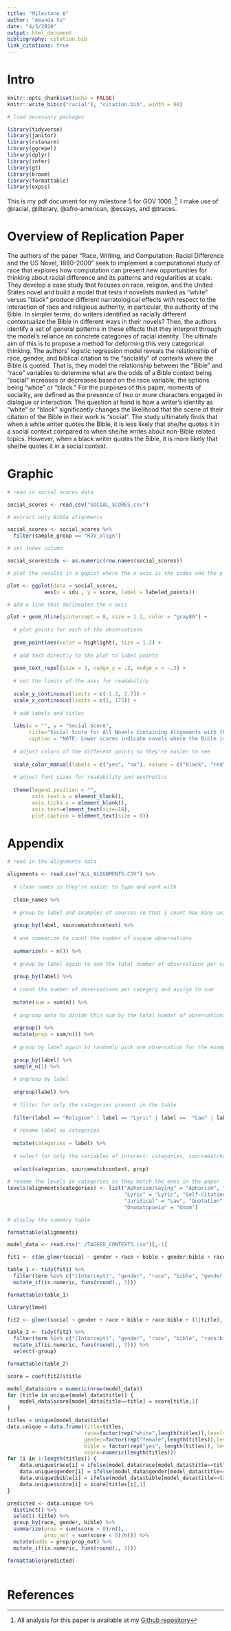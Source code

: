 ```yaml
---
title: "Milestone 6"
author: "Amanda Su"
date: "4/3/2020"
output: html_document
bibliography: citation.bib
link_citations: true
---
```


# Intro 
```r
knitr::opts_chunk$set(echo = FALSE)
knitr::write_bib(c("racial"), "citation.bib", width = 60)

# load necessary packages 

library(tidyverse)
library(janitor)
library(rstanarm)
library(ggrepel)
library(dplyr)
library(infer)
library(gt)
library(broom)
library(formattable)
library(expss)

```

This is my pdf document for my milestone 5 for GOV 1006. ^[All analysis for this paper is available at my [Github repository](https://github.com/amanda-y-su/race-writing-computation)]. I make use of @racial, @literary, @afro-american, @essays, and @traces.

# Overview of Replication Paper 

The authors of the paper "Race, Writing, and Computation: Racial Difference and the US Novel, 1880-2000" seek to implement a computational study of race that explores how computation can present new opportunities for thinking about racial difference and its  patterns and regularities at scale. They develop a case study that focuses on race, religion, and the United States novel and build a model that tests if novelists marked as “white” versus “black” produce different narratological effects with respect to the interaction of race and religious authority, in particular, the authority of the Bible. In simpler terms, do writers identified as racially different contextualize the Bible in different ways in their novels? Then, the authors identify a set of general patterns in these effects that they interpret through the model’s reliance on concrete categories of racial identity. The ultimate aim of this is to propose a method for deforming this very categorical thinking. The authors' logistic regression model reveals the relationship of race, gender, and biblical citation to the “sociality” of contexts where the Bible is quoted. That is, they model the relationship between the “Bible” and “race” variables to determine what are the odds of a Bible context being “social” increases or decreases based on the race variable, the options being "white" or "black." For the purposes of this paper, moments of sociality, are defined as the presence of two or more characters engaged in dialogue or interaction. The question at hand is how a writer's identity as "white" or "black" significantly changes the likelihood that the scene of their citation of the Bible in their work is “social”. The study ultimately finds that when a white writer quotes the Bible, it is less likely that she/he quotes it in a social context compared to when she/he writes about non-Bible related topics. However, when a black writer quotes the Bible, it is more likely that she/he quotes it in a social context.

# Graphic

```r

# read in social scores data

social_scores <- read.csv("SOCIAL_SCORES.csv")

# extract only Bible alignments

social_scores <- social_scores %>% 
  filter(sample_group == "KJV_align")

# set index column

social_scores$idu <- as.numeric(row.names(social_scores))

# plot the results in a ggplot where the x axis is the index and the y axis is the social score

plot <- ggplot(data = social_scores, 
            aes(x = idu , y = score, label = labeled_points))

# add a line that delineates the x axis 

plot + geom_hline(yintercept = 0, size = 1.2, color = "gray80") +
  
  # plot points for each of the observations
  
  geom_point(aes(color = highlight), size = 1.2) + 
  
  # add text directly to the plot to label points 
  
  geom_text_repel(size = 3, nudge_y = .2, nudge_x = -.3) +
  
  # set the limits of the axes for readability 
  
  scale_y_continuous(limits = c(-1.2, 2.7)) +
  scale_x_continuous(limits = c(1, 175)) +
  
  # add labels and titles 
  
  labs(x = "", y = "Social Score", 
       title="Social Score for All Novels Containing Alignments with the Bible", 
       caption = "NOTE: Lower scores indicate novels where the Bible is less frequently cited in a 'social' way, as we define the term. \nScores closer to zero indicate novels where the 'social' and 'non-social' contexts are split evenly, as in James Baldwin's \nGo Tell it to the Mountain.\n\n Data obtained from 'Race, Writing, and Computation: Racial Difference and the US Novel' \nby Richard So, Hoyt Long, and Yuancheng Zhu") +
  
  # adjust colors of the different points so they're easier to see
  
  scale_color_manual(labels = c("yes", "no"), values = c("black", "red")) +
  
  # adjust font sizes for readability and aesthetics 
  
  theme(legend.position = "", 
        axis.text.x = element_blank(), 
        axis.ticks.x = element_blank(), 
        axis.text=element_text(size=14), 
        plot.caption = element_text(size = 8))

```


# Appendix

```r

# read in the alignments data

alignments <- read.csv("ALL_ALIGNMENTS.CSV") %>%
  
  # clean names so they're easier to type and work with 
  
  clean_names %>%
  
  # group by label and examples of sources so that I count how many unique observations there are 
  
  group_by(label, sourcematchcontext) %>%
  
  # use summarize to count the number of unique observations
  
  summarize(n = n()) %>%
  
  # group by label again to sum the total number of observations per category
  
  group_by(label) %>%
  
  # count the number of observations per category and assign to sum 
  
  mutate(sum = sum(n)) %>%
  
  # ungroup data to divide this sum by the total number of observations to get the proportion
  
  ungroup() %>%
  mutate(prop = sum/n()) %>%
  
  # group by label again to randomly pick one observation for the example per category 
  
  group_by(label) %>%
  sample_n(1) %>%
  
  # ungroup by label 
  
  ungroup(label) %>%
  
  # filter for only the categories present in the table 
  
  filter(label == "Religion" | label == "Lyric" | label ==  "Law" | label == "Quote" | label ==  "Aphorism" | label == "Onom" | label == "SelfCite") %>%
  
  # rename label as categories 
  
  mutate(categories = label) %>%
  
  # select for only the variables of interest: categories, sourcematchcontext, proportion
  
  select(categories, sourcematchcontext, prop)
  
# rename the levels in categories so they match the ones in the paper
levels(alignments$categories) <- list("Aphorism/Saying" = "Aphorism", "Religious" = "Religion", 
                                      "Lyric" = "Lyric", "Self-Citation" = "SelfCite", 
                                      "Juridical" = "Law", "Quotation" = "Quote", 
                                      "Onomatopoeia" = "Onom")

# display the summary table 

formattable(alignments)

```

```r

model_data <- read.csv("./TAGGED_CONTEXTS.csv")[,-1]

fit1 <- stan_glmer(social ~ gender + race + bible + gender:bible + race:bible + (1|title), data=model_data, family=binomial, refresh = 0)

table_1 <- tidy(fit1) %>%
  filter(term %in% c("(Intercept)", "gender", "race", "bible", "gender:bible", "race:bible")) %>%
  mutate_if(is.numeric, funs(round(., 3))) 

formattable(table_1)

```


```r
library(lme4)

fit2 <- glmer(social ~ gender + race + bible + race:bible + (1|title), data=model_data, nAGQ=0, family=binomial, refresh = 0)

table_2 <- tidy(fit2) %>%
  filter(term %in% c("(Intercept)", "gender", "race", "bible", "race:bible")) %>%
  mutate_if(is.numeric, funs(round(., 3))) %>%
  select(-group)

formattable(table_2)

```

```r

score = coef(fit2)$title

model_data$score = numeric(nrow(model_data))
for (title in unique(model_data$title)) {
	model_data$score[model_data$title==title] = score[title,1]
}

titles = unique(model_data$title)
data.unique = data.frame(title=titles,
                         race=factor(rep("white",length(titles)),levels=c("white","black")),
                         gender=factor(rep("female",length(titles)),levels=c("female","male")),
                         bible = factor(rep("yes", length(titles)), levels = c("yes", "no")),
                         score=numeric(length(titles)))
for (i in 1:length(titles)) {
	data.unique$race[i] = ifelse(model_data$race[model_data$title==titles[i]][1]==0,"white","black")
	data.unique$gender[i] = ifelse(model_data$gender[model_data$title==titles[i]][1]==0,"female","male")
	data.unique$bible[i] = ifelse(model_data$bible[model_data$title==titles[i]][1]==0,"yes","no")
	data.unique$score[i] = score[titles[i],1]
}

predicted <- data.unique %>%
  distinct() %>%
  select(-title) %>%
  group_by(race, gender, bible) %>%
  summarize(prop = sum(score > 0)/n(),
            prop_not = sum(score < 0)/n()) %>%
  mutate(odds = prop/prop_not) %>%
  mutate_if(is.numeric, funs(round(., 3))) 

formattable(predicted)
         
```

# References